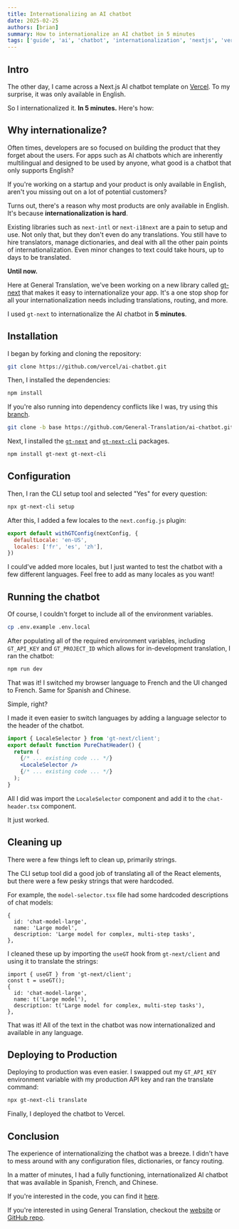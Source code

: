 ```yaml
---
title: Internationalizing an AI chatbot
date: 2025-02-25
authors: [brian]
summary: How to internationalize an AI chatbot in 5 minutes
tags: ['guide', 'ai', 'chatbot', 'internationalization', 'nextjs', 'vercel']
---
```


## Intro

The other day, I came across a Next.js AI chatbot template on [Vercel](https://github.com/vercel/ai-chatbot).
To my surprise, it was only available in English.

So I internationalized it. **In 5 minutes.** Here's how:

## Why internationalize?

Often times, developers are so focused on building the product that they forget about the users.
For apps such as AI chatbots which are inherently multilingual and designed to be used by anyone,
what good is a chatbot that only supports English?

If you're working on a startup and your product is only available in English,
aren't you missing out on a lot of potential customers?

Turns out, there's a reason why most products are only available in English. It's because **internationalization is hard**.

Existing libraries such as `next-intl` or `next-i18next` are a pain to setup and use. Not only that, but they don't even do any translations.
You still have to hire translators, manage dictionaries, and deal with all the other pain points of internationalization.
Even minor changes to text could take hours, up to days to be translated.

**Until now.**

Here at General Translation, we've been working on a new library called [gt-next](https://github.com/General-Translation/gt-libraries) that makes it easy to internationalize your app.
It's a one stop shop for all your internationalization needs including translations, routing, and more.

I used `gt-next` to internationalize the AI chatbot in **5 minutes**.

## Installation

I began by forking and cloning the repository:

```bash
git clone https://github.com/vercel/ai-chatbot.git
```

Then, I installed the dependencies:

```bash
npm install
```

If you're also running into dependency conflicts like I was, try using this [branch](https://github.com/General-Translation/ai-chatbot/tree/base).

```bash
git clone -b base https://github.com/General-Translation/ai-chatbot.git
```

Next, I installed the [`gt-next`](https://github.com/General-Translation/gt-libraries) and [`gt-next-cli`](https://github.com/General-Translation/gt-libraries) packages.

```bash
npm install gt-next gt-next-cli
```

## Configuration

Then, I ran the CLI setup tool and selected "Yes" for every question:

```bash
npx gt-next-cli setup
```

After this, I added a few locales to the `next.config.js` plugin:

```js
export default withGTConfig(nextConfig, {
  defaultLocale: 'en-US',
  locales: ['fr', 'es', 'zh'],
})
```

I could've added more locales, but I just wanted to test the chatbot with a few different languages. Feel free to add as many locales as you want!

## Running the chatbot

Of course, I couldn't forget to include all of the environment variables.

```bash
cp .env.example .env.local
```

After populating all of the required environment variables, including `GT_API_KEY` and `GT_PROJECT_ID` which allows for in-development translation, I ran the chatbot:

```bash
npm run dev
```

That was it! I switched my browser language to French and the UI changed to French. Same for Spanish and Chinese.

Simple, right?

I made it even easier to switch languages by adding a language selector to the header of the chatbot.

```jsx
import { LocaleSelector } from 'gt-next/client';
export default function PureChatHeader() {
  return (
    {/* ... existing code ... */}
    <LocaleSelector />
    {/* ... existing code ... */}
  );
}
```

All I did was import the `LocaleSelector` component and add it to the `chat-header.tsx` component.

It just worked.

## Cleaning up

There were a few things left to clean up, primarily strings.

The CLI setup tool did a good job of translating all of the React elements, but there were a few pesky strings that were hardcoded.

For example, the `model-selector.tsx` file had some hardcoded descriptions of chat models:

```tsx
{
  id: 'chat-model-large',
  name: 'Large model',
  description: 'Large model for complex, multi-step tasks',
},
```

I cleaned these up by importing the `useGT` hook from `gt-next/client` and using it to translate the strings:

```tsx
import { useGT } from 'gt-next/client';
const t = useGT();
{
  id: 'chat-model-large',
  name: t('Large model'),
  description: t('Large model for complex, multi-step tasks'),
},
```

That was it! All of the text in the chatbot was now internationalized and available in any language.

## Deploying to Production

Deploying to production was even easier. I swapped out my `GT_API_KEY` environment variable with my production API key and ran the translate command:

```bash
npx gt-next-cli translate
```

Finally, I deployed the chatbot to Vercel.

## Conclusion

The experience of internationalizing the chatbot was a breeze.
I didn't have to mess around with any configuration files, dictionaries, or fancy routing.

In a matter of minutes, I had a fully functioning,
internationalized AI chatbot that was available in Spanish, French, and Chinese.

If you're interested in the code, you can find it [here](https://github.com/General-Translation/ai-chatbot).

If you're interested in using General Translation, checkout the [website](https://generaltranslation.com) or [GitHub repo](https://github.com/General-Translation/gt-libraries).
